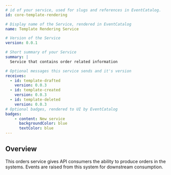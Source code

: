 ```yaml
---
# id of your service, used for slugs and references in EventCatalog.
id: core-template-rendering

# Display name of the Service, rendered in EventCatalog
name: Template Rendering Service

# Version of the Service
version: 0.0.1

# Short summary of your Service
summary: |
  Service that contains order related information

# Optional messages this service sends and it's version
receives:
  - id: template-drafted
    version: 0.0.3
  - id: template-created
    version: 0.0.3
  - id: template-deleted
    version: 0.0.3
# Optional badges, rendered to UI by EventCatalog
badges:
    - content: New service
      backgroundColor: blue
      textColor: blue
---
```


## Overview

This orders service gives API consumers the ability to produce orders in the systems. Events are raised from this system for downstream consumption.

<NodeGraph />
